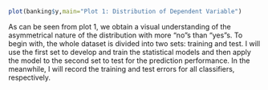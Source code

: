 ```r
plot(banking$y,main="Plot 1: Distribution of Dependent Variable")
```
As can be seen from plot 1, we obtain a visual understanding of the asymmetrical nature of the distribution with more “no”s than “yes”s. To begin with, the whole dataset is divided into two sets: training and test. I will use the first set to develop and train the statistical models and then apply the model to the second set to test for the prediction performance. In the meanwhile, I will record the training and test errors for all classifiers, respectively. 
